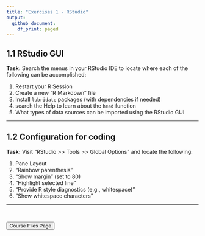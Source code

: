 ```yaml
---
title: "Exercises 1 - RStudio"
output:
  github_document:
    df_print: paged
---
```


## 1.1 RStudio GUI 

**Task:** Search the menus in your RStudio IDE to locate where each of the following can be accomplished: 

1. Restart your R Session
#. Create a new "R Markdown" file 
#. Install `lubridate` packages (with dependencies if needed)
#. search the Help to learn about the `head` function
#. What types of data sources can be imported using the RStudio GUI

<hr> 

## 1.2 Configuration for coding

**Task:** Visit "RStudio >> Tools >> Global Options" and locate the following: 

1. Pane Layout
#. "Rainbow parenthesis"
#. "Show margin" (set to 80)
#. "Highlight selected line"
#. "Provide R style diagnostics (e.g., whitespace)"
#. "Show whitespace characters" 

<hr>

<br>

<a href = "https://jbpost2.github.io/Basics-of-R-for-Data-Science-and-Statistics/CourseFiles.html"><button type="button">Course Files Page</button></a>
